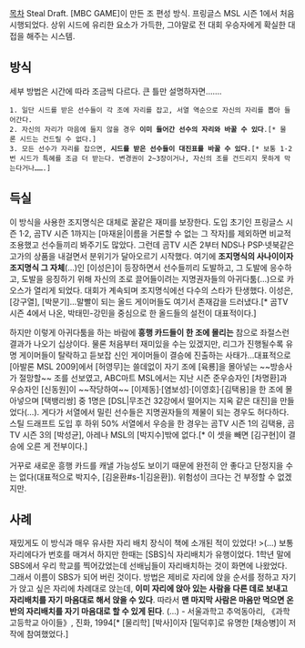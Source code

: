 [[목차]]
Steal Draft. [MBC GAME]이 만든 조 편성 방식. 프링글스 MSL 시즌 1에서 처음 시행되었다.
상위 시드에 유리한 요소가 가득한, 그야말로 전 대회 우승자에게 확실한 대접을 해주는 시스템.
== 방식 ==
세부 방법은 시간에 따라 조금씩 다르다. 큰 틀만 설명하자면…….
 1. 일단 시드를 받은 선수들이 각 조에 자리를 잡고, 서열 역순으로 자신의 자리를 뽑아 들어간다.
 2. 자신의 자리가 마음에 들지 않을 경우 '''이미 들어간 선수의 자리와 바꿀 수 있다'''.[* 물론 시드는 건드릴 수 없다.]
 3. 모든 선수가 자리를 잡으면, '''시드를 받은 선수들이 대진표를 바꿀 수 있다'''.[* 보통 1·2번 시드가 특혜를 조금 더 받는다. 변경권이 2~3장이거나, 자신의 조를 건드리지 못하게 막는다거나…….]
== 득실 ==
이 방식을 사용한 조지명식은 대체로 꿀같은 재미를 보장한다. 도입 초기인 프링글스 시즌 1·2, 곰TV 시즌 1까지는 [마재윤|이름을 거론할 수 없는 그 작자]를 제외하면 비교적 조용했고 선수들끼리 봐주기도 많았다. 그런데 곰TV 시즌 2부터 NDS나 PSP·넷북같은 고가의 상품을 내걸면서 분위기가 달아오르기 시작했다. 여기에 '''조지명식의 사나이이자 조지명식 그 자체'''(…)인 [이성은]이 등장하면서 선수들끼리 도발하고, 그 도발에 응수하고, 도발을 응징하기 위해 자신의 조로 끌어들이려는 지명권자들의 아귀다툼(…)으로 카오스가 열리게 되었다. 대회가 계속되며 조지명식에선 다수의 스타가 탄생했다. 이성은, [강구열], [박문기]…말빨이 되는 올드 게이머들도 여기서 존재감을 드러냈다.[* 곰TV 시즌 4에서 나온, 박태민-강민을 중심으로 한 올드들의 설전이 대표적이다.]

하지만 이렇게 아귀다툼을 하는 바람에 '''흥행 카드들이 한 조에 몰리는''' 참으로 좌절스런 결과가 나오기 십상이다. 물론 처음부터 재미있을 수는 있겠지만, 리그가 진행될수록 유명 게이머들이 탈락하고 듣보잡 신인 게이머들이 결승에 진출하는 사태가…대표적으로 [아발론 MSL 2009]에서 [허영무]는 쓸데없이 자기 조에 [육룡]을 몰아넣는 ~~방송사가 절망할~~ 조를 선보였고, ABC마트 MSL에서는 지난 시즌 준우승자인 [차명환]과 우승자인 [신동원]이 ~~작당하여~~ [이제동]·[염보성]·[이영호]·[김택용]을 한 조에 몰아넣으며 [택뱅리쌍] 중 1명은 [DSL|무조건 32강에서 떨어지는 지옥 같은 대진]을 만들었다(…).
게다가 서열에서 밀린 선수들은 지명권자들의 제물이 되는 경우도 허다하다. 스틸 드래프트 도입 후 하위 50% 서열에서 우승을 한 경우는 곰TV 시즌 1의 김택용, 곰TV 시즌 3의 [박성균], 아레나 MSL의 [박지수]밖에 없다.[* 이 셋을 빼면 [김구현]이 결승에 오른 게 전부이다.]

거꾸로 새로운 흥행 카드를 캐낼 가능성도 보이기 때문에 완전히 안 좋다고 단정지을 수는 없다(대표적으로 박지수, [김윤환#s-1|김윤환]). 위험성이 크다는 건 부정할 수 없겠지만.
== 사례 ==
재밌게도 이 방식과 매우 유사한 자리 배치 장식이 책에 소개된 적이 있었다!
>(…) 보통 자리에다가 번호를 매겨서 하지만 한때는 [SBS]식 자리배치가 유행이었다. 1학년 말에 SBS에서 우리 학교를 찍어갔었는데 선배님들이 자리배치하는 것이 화면에 나왔었다. 그래서 이름이 SBS가 되어 버린 것이다. 방법은 제비로 자리에 앉을 순서를 정하고 자기가 앉고 싶은 자리에 차례대로 앉는데, '''이미 자리에 앉아 있는 사람을 다른 데로 보내고 자리배치를 자기 마음대로 해서 앉을 수 있다'''. 따라서 '''맨 마지막 사람은 마음만 먹으면 온 반의 자리배치를 자기 마음대로 할 수 있게 된다'''. (…) - 서울과학고 추억동아리, 《과학고등학교 아이들》, 진화, 1994[* [물리학] [박사]이자 [밀덕후]로 유명한 [채승병]이 저작에 참여했었다.]
